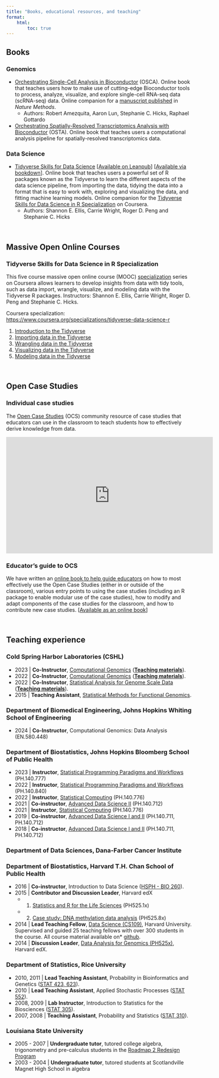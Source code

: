 ```yaml
---
title: "Books, educational resources, and teaching"
format:
    html:
        toc: true
---
```


## Books

### Genomics 

- [Orchestrating Single-Cell Analysis in Bioconductor](http://bioconductor.org/books/release/OSCA/) (OSCA). Online book that teaches users how to make use of cutting-edge Bioconductor tools to process, analyze, visualize, and explore single-cell RNA-seq data (scRNA-seq) data. Online companion for a [manuscript published](https://doi.org/10.1038/s41592-019-0654-x) in _Nature Methods_.
  - Authors: Robert Amezquita, Aaron Lun, Stephanie C. Hicks, Raphael Gottardo
- [Orchestrating Spatially-Resolved Transcriptomics Analysis with Bioconductor](https://lmweber.org/OSTA-book) (OSTA). Online book that teaches users a computational analysis pipeline for spatially-resolved transcriptomics data. 


### Data Science 

- [Tidyverse Skills for Data Science](https://jhudatascience.org/tidyversecourse) [[Available on Leanpub](https://leanpub.com/tidyverseskillsdatascience)] [[Available via bookdown](https://jhudatascience.org/tidyversecourse)]. Online book that teaches users a powerful set of R packages known as the Tidyverse to learn the different aspects of the data science pipeline, from importing the data, tidying the data into a format that is easy to work with, exploring and visualizing the data, and fitting machine learning models. Online companion for the [Tidyverse Skills for Data Science in R Specialization](https://www.coursera.org/specializations/tidyverse-data-science-r/) on Coursera.
  - Authors: Shannon E. Ellis, Carrie Wright, Roger D. Peng and Stephanie C. Hicks


<br>

## Massive Open Online Courses

### Tidyverse Skills for Data Science in R Specialization

This five course massive open online course (MOOC) [specialization](https://www.coursera.org/specializations/tidyverse-data-science-r/) series on Coursera allows learners to develop insights from data with tidy tools, such as data import, wrangle, visualize, and modeling data with the Tidyverse R packages. Instructors: Shannon E. Ellis, Carrie Wright, Roger D. Peng and Stephanie C. Hicks. 

Coursera specialization: <https://www.coursera.org/specializations/tidyverse-data-science-r>

1. [Introduction to the Tidyverse](https://www.coursera.org/learn/tidyverse)
2. [Importing data in the Tidyverse](https://www.coursera.org/learn/tidyverse-importing-data)
3. [Wrangling data in the Tidyverse](https://www.coursera.org/learn/tidyverse-data-wrangling)
4. [Visualizing data in the Tidyverse](https://www.coursera.org/learn/tidyverse-visualize-data)
5. [Modeling data in the Tidyverse](https://www.coursera.org/learn/tidyverse-modelling-data)


<br>

## Open Case Studies

### Individual case studies 

The [Open Case Studies](https://www.opencasestudies.org) (OCS) community resource of case studies that educators can use in the classroom to teach students how to effectively derive knowledge from data. 

<p align="center"><iframe width="560" height="315" src="https://www.youtube.com/embed/DgzBSOY5Yc8" frameborder="0" allowfullscreen></iframe></p>

### Educator's guide to OCS

We have written an [online book to help guide educators](https://www.opencasestudies.org/OCS_Guide) on how to most effectively use the Open Case Studies (either in or outside of the classroom), various entry points to using the case studies (including an R package to enable modular use of the case studies), how to modify and adapt components of the case studies for the classroom, and how to contribute new case studies. [[Available as an online book](https://www.opencasestudies.org/OCS_Guide)]

<br>

## Teaching experience

### Cold Spring Harbor Laboratories (CSHL)

* 2023 | **Co-Instructor**, [Computational Genomics](https://meetings.cshl.edu/courses.aspx?course=c-ecg&year=23) ([**Teaching materials**](https://www.stephaniehicks.com/cshlcg2023)).
* 2022 | **Co-Instructor**, [Computational Genomics](https://meetings.cshl.edu/courses.aspx?course=c-ecg&year=22) ([**Teaching materials**](https://www.stephaniehicks.com/cshlcg2022)).
* 2022 | **Co-Instructor**, [Statistical Analysis for Genome Scale Data](https://meetings.cshl.edu/courses.aspx?course=C-data&year=22) ([**Teaching materials**](https://www.stephaniehicks.com/cshlgsd2022)).
* 2015 | **Teaching Assistant**, [Statistical Methods for Functional Genomics](http://meetings.cshl.edu/courses.aspx?course=c-data&year=15).

### Department of Biomedical Engineering, Johns Hopkins Whiting School of Engineering

* 2024 | **Co-Instructor**, Computational Genomics: Data Analysis (EN.580.448)

### Department of Biostatistics, Johns Hopkins Bloomberg School of Public Health

* 2023 | **Instructor**, [Statistical Programming Paradigms and Workflows](https://stephaniehicks.com/jhustatprogramming2023) (PH.140.777)
* 2022 | **Instructor**, [Statistical Programming Paradigms and Workflows](https://stephaniehicks.com/jhustatprogramming2022) (PH.140.840)
* 2022 | **Instructor**, [Statistical Computing](https://stephaniehicks.com/jhustatcomputing2022) (PH.140.776)
* 2021 | **Co-instructor**, [Advanced Data Science II](https://www.stephaniehicks.com/jhuads2021) (PH.140.712)
* 2021 | **Instructor**, [Statistical Computing](https://stephaniehicks.com/jhustatcomputing2021) (PH.140.776)
* 2019 | **Co-instructor**, [Advanced Data Science I and II](https://jhu-advdatasci.github.io/2019/) (PH.140.711, PH.140.712)
* 2018 | **Co-instructor**, [Advanced Data Science I and II](https://jhu-advdatasci.github.io/2018/) (PH.140.711, PH.140.712)

### Department of Data Sciences, Dana-Farber Cancer Institute
### Department of Biostatistics, Harvard T.H. Chan School of Public Health

* 2016 | **Co-instructor**, Introduction to Data Science ([HSPH - BIO 260](http://datasciencelabs.github.io/)).
* 2015 | **Contributor and Discussion Leader**, Harvard edX
  * (1) [Statistics and R for the Life Sciences](https://courses.edx.org/courses/HarvardX/PH525.1x/1T2015/info) (PH525.1x)
  * (2) [Case study: DNA methylation data analysis](https://courses.edx.org/courses/HarvardX/PH525.8x/1T2015/info) (PH525.8x)
* 2014 | **Lead Teaching Fellow**, [Data Science (CS109)](http://cs109.github.io/2014/), Harvard University. Supervised and guided 25 teaching fellows with over 300 students in the course. All course material available on* [github](https://github.com/cs109/2014). 
* 2014 | **Discussion Leader**, [Data Analysis for Genomics (PH525x)](http://genomicsclass.github.io/book/), Harvard edX.

### Department of Statistics, Rice University 

* 2010, 2011 | **Lead Teaching Assistant**, Probability in Bioinformatics and Genetics ([STAT 423, 623](http://statistics.rice.edu/feed/CoursesDisplay.aspx?CID=471)).
* 2010 | **Lead Teaching Assistant**, Applied Stochastic Processes ([STAT 552](http://statistics.rice.edu/feed/CoursesDisplay.aspx?CID=444)).
* 2008, 2009 | **Lab Instructor**, Introduction to Statistics for the Biosciences ([STAT 305](http://statistics.rice.edu/feed/CoursesDisplay.aspx?CID=373)).
* 2007, 2008 | **Teaching Assistant**, Probability and Statistics ([STAT 310](http://statistics.rice.edu/feed/CoursesDisplay.aspx?CID=376)). 

### Louisiana State University 

* 2005 - 2007 | **Undergraduate tutor**, tutored college algebra, trigonometry and pre-calculus students in the [Roadmap 2 Redesign Program](https://www.math.lsu.edu/dept/courses/1021/Redesign)
* 2003 - 2004 | **Undergraduate tutor**, tutored students at Scotlandville Magnet High School in algebra
